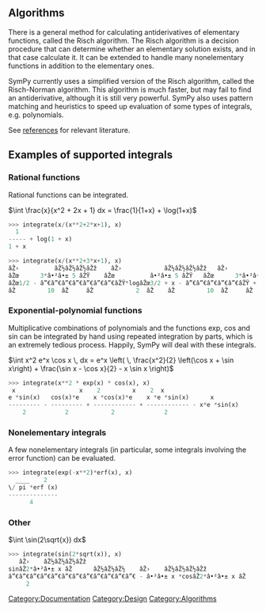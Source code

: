==Algorithms==

There is a general method for calculating antiderivatives of elementary functions, called the Risch algorithm. The Risch algorithm is a decision procedure that can determine whether an elementary solution exists, and in that case calculate it. It can be extended to handle many nonelementary functions in addition to the elementary ones.

SymPy currently uses a simplified version of the Risch algorithm, called the Risch-Norman algorithm. This algorithm is much faster, but may fail to find an antiderivative, although it is still very powerful. SymPy also uses pattern matching and heuristics to speed up evaluation of some types of integrals, e.g. polynomials.

See [[references]] for relevant literature.

==Examples of supported integrals==

===Rational functions===
Rational functions can be integrated.

<math>\int \frac{x}{x^2 + 2x + 1} dx = \frac{1}{1+x} + \log(1+x)</math>

<source lang=python>
>>> integrate(x/(x**2+2*x+1), x)
  1
----- + log(1 + x)
1 + x
</source>

<source lang=python>
>>> integrate(x/(x**2+3*x+1), x)
âŽ›          âŽ½âŽ½âŽ½âŽž    âŽ›            âŽ½âŽ½âŽ½âŽž   âŽ›          âŽ½âŽ½âŽ½âŽž    âŽ›            âŽ½âŽ½âŽ½âŽž
âŽœ      3*â•²â•± 5 âŽŸ    âŽœ          â•²â•± 5 âŽŸ   âŽœ      3*â•²â•± 5 âŽŸ    âŽœ          â•²â•± 5 âŽŸ
âŽœ1/2 - â”€â”€â”€â”€â”€â”€â”€âŽŸ*logâŽœ3/2 + x - â”€â”€â”€â”€â”€âŽŸ + âŽœ1/2 + â”€â”€â”€â”€â”€â”€â”€âŽŸ*logâŽœ3/2 + x + â”€â”€â”€â”€â”€âŽŸ
âŽ         10  âŽ     âŽ            2  âŽ    âŽ         10  âŽ     âŽ            2  âŽ
</source>

===Exponential-polynomial functions===
Multiplicative combinations of polynomials and the functions exp, cos and sin can be integrated by hand using repeated integration by parts, which is an extremely tedious process. Happily, SymPy will deal with these integrals.

<math>\int x^2 e^x \cos x \, dx =  e^x \left( \, \frac{x^2}{2} \left(\cos x + \sin x\right) + \frac{\sin x - \cos x}{2} - x \sin x \right)</math>

<source lang=python>
>>> integrate(x**2 * exp(x) * cos(x), x)
 x                  x    2         x    2  x
e *sin(x)   cos(x)*e    x *cos(x)*e    x *e *sin(x)      x
--------- - --------- + ------------ + ------------ - x*e *sin(x)
    2           2            2              2
</source>

===Nonelementary integrals===
A few nonelementary integrals (in particular, some integrals involving the error function) can be evaluated.

<source lang=python>
>>> integrate(exp(-x**2)*erf(x), x)
  ____    2
\/ pi *erf (x)
--------------
      4
</source>

===Other===
	
<math>\int \sin(2\sqrt{x}) dx</math>
			
<source lang=python>
>>> integrate(sin(2*sqrt(x)), x)
   âŽ›    âŽ½âŽ½âŽ½âŽž
sinâŽ2*â•²â•± x âŽ      âŽ½âŽ½âŽ½    âŽ›    âŽ½âŽ½âŽ½âŽž
â”€â”€â”€â”€â”€â”€â”€â”€â”€â”€â”€â”€ - â•²â•± x *cosâŽ2*â•²â•± x âŽ
     2
</source>

[[Category:Documentation]]
[[Category:Design]]
[[Category:Algorithms]]
